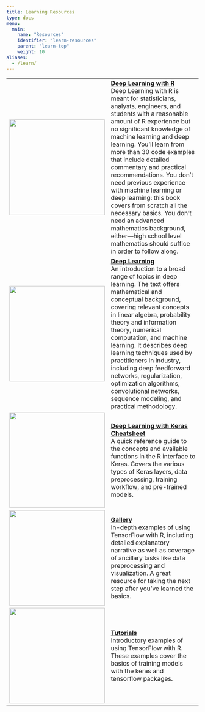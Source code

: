 ```yaml
---
title: Learning Resources
type: docs
menu:
  main:
    name: "Resources"
    identifier: "learn-resources"
    parent: "learn-top"
    weight: 10
aliases:
  - /learn/
---
```


|  |  |
|-----------------|---------------------------------------------------------------|
| <a href="https://www.amazon.com/Deep-Learning-R-Francois-Chollet/dp/161729554X"><img class="nav-image illustration" src="../images/resources-deep-learning-with-r.png" width=250/></a>  | [**Deep Learning with R**](https://www.amazon.com/Deep-Learning-R-Francois-Chollet/dp/161729554X) <br/>Deep Learning with R is meant for statisticians, analysts, engineers, and students with a reasonable amount of R experience but no significant knowledge of machine learning and deep learning. You’ll learn from more than 30 code examples that include detailed commentary and practical recommendations. You don’t need previous experience with machine learning or deep learning: this book covers from scratch all the necessary basics. You don’t need an advanced mathematics background, either—high school level mathematics should suffice in order to follow along. |
| <a href="https://www.amazon.com/Deep-Learning-Adaptive-Computation-Machine/dp/0262035618"><img class="nav-image illustration" src="../images/resources-deep-learning.jpg" width=250/></a>  | [**Deep Learning**](https://www.amazon.com/Deep-Learning-Adaptive-Computation-Machine/dp/0262035618) <br/>An introduction to a broad range of topics in deep learning. The text offers mathematical and conceptual background, covering relevant concepts in linear algebra, probability theory and information theory, numerical computation, and machine learning. It describes deep learning techniques used by practitioners in industry, including deep feedforward networks, regularization, optimization algorithms, convolutional networks, sequence modeling, and practical methodology. |
| <a href="https://github.com/rstudio/cheatsheets/raw/master/keras.pdf"><img class="nav-image illustration" src="../images/resources-cheatsheet.png" width=250/></a>  | [**Deep Learning with Keras Cheatsheet**](https://github.com/rstudio/cheatsheets/raw/master/keras.pdf) <br/>A quick reference guide to the concepts and available functions in the R interface to Keras. Covers the various types of Keras layers, data preprocessing, training workflow, and pre-trained models.  |
| <a href="https://blogs.rstudio.com/tensorflow/gallery.html"><img class="nav-image illustration" src="../images/keras-customer-churn.png" width=250/></a>  | [**Gallery**](gallery.html) <br/>In-depth examples of using TensorFlow with R, including detailed explanatory narrative as well as coverage of ancillary tasks like data preprocessing and visualization. A great resource for taking the next step after you've learned the basics. |
| <a href="examples.html"><img class="nav-image illustration" src="../images/resources-examples.png" width=250/></a>  | [**Tutorials**](/tutorials) <br/> Introductory examples of using TensorFlow with R. These examples cover the basics of training models with the keras and tensorflow packages.  |




